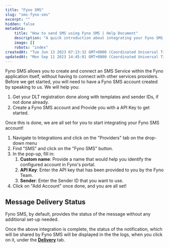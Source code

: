 ```yaml
---
title: "Fyno SMS"
slug: "sms-fyno-sms"
excerpt: ""
hidden: false
metadata:
    title: "How to send SMS using Fyno SMS | Help Document"
    description: "A quick introduction about integrating your Fyno SMS account into Fyno."
    image: []
    robots: "index"
createdAt: "Tue Jun 13 2023 07:13:32 GMT+0000 (Coordinated Universal Time)"
updatedAt: "Mon Sep 11 2023 14:45:01 GMT+0000 (Coordinated Universal Time)"
---
```


Fyno SMS allows you to create and connect an SMS Service within the Fyno application itself, without having to connect with other services providers. Before we get started, you will need to have a Fyno SMS account created by speaking to us. We will help you:

1. Get your DLT registration done along with templates and sender IDs, if not done already.
2. Create a Fyno SMS account and Provide you with a API Key to get started.

Once this is done, we are all set for you to start integrating your Fyno SMS account!

1. Navigate to Integrations and click on the "Providers" tab on the drop-down menu
2. Find "SMS" and click on the "Fyno SMS" button.
3. In the pop-up, fill in:
    1. **Custom name**: Provide a name that would help you identify the configured account in Fyno's portal.
    2. **API Key**: Enter the API key that has been provided to you by the Fyno Team.
    3. **Sender**: Enter the Sender ID that you want to use.
4. Click on "Add Account" once done, and you are all set!

## Message Delivery Status

Fyno SMS, by default, provides the status of the message without any additional set-up needed.

Once the above integration is complete, the status of the notification, which will be shared by Fyno SMS will be displayed in the the logs, when you click on it, under the **[Delivery](./log-details-delivery)** tab.
